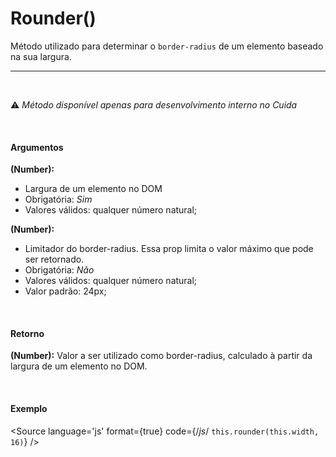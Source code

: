 
<Meta title="Utils/Métodos/Rounder()"/>

# Rounder()

Método utilizado para determinar o `border-radius` de um elemento baseado na sua largura.

<hr />
<br />

⚠️ *Método disponível apenas para desenvolvimento interno no Cuida*

<br />

#### Argumentos

**(Number):**
- Largura de um elemento no DOM
- Obrigatória: *Sim*
- Valores válidos: qualquer número natural;

**(Number):**
- Limitador do border-radius. Essa prop limita o valor máximo que pode ser retornado.
- Obrigatória: *Não*
- Valores válidos: qualquer número natural;
- Valor padrão: 24px;

<br />

#### Retorno

**(Number):** Valor a ser utilizado como border-radius, calculado à partir da largura de um elemento no DOM.

<br />

#### Exemplo

<Story name="Rounder">
</Story>

<Source
  language='js'
  format={true}
  code={/*js*/ `
  this.rounder(this.width, 16)
`}
/>
